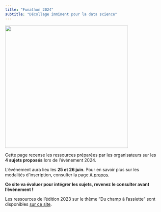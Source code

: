 ```yaml
---
title: "Funathon 2024"
subtitle: "Décollage imminent pour la data science"
---
```


![](img/best_image_funathon.png){height="400" fig-align="center"}

Cette page recense les ressources préparées par les organisateurs sur les __4 sujets proposés__
lors de l'événement 2024.

L'événement aura lieu les __25 et 26 juin__. Pour en savoir plus sur les modalités d'inscription, consulter la page [A propos](/about.qmd).

__Ce site va évoluer pour intégrer les sujets, revenez le consulter avant l'événement !__

Les ressources de l'édition 2023 sur le thème "Du champ à l'assiette" sont disponibles [sur ce site](https://inseefrlab.github.io/funathon2023/).